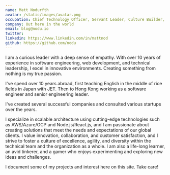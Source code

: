 ```yaml
---
name: Matt Nodurfth
avatar: /static/images/avatar.png
occupation: Chief Technology Officer, Servant Leader, Culture Builder, Hands on Hacker
company: Out here in the world
email: blog@nodu.io
twitter:
linkedin: https://www.linkedin.com/in/mattnod
github: https://github.com/nodu
---
```


I am a curious leader with a deep sense of empathy. With over 10 years of experience in software engineering, web development, and technical leadership, I excel in innovative environments. Creating something from nothing is my true passion.

I've spend over 10 years abroad, first teaching English in the middle of rice fields in Japan with JET. Then to Hong Kong working as a software engineer and senior engineering leader.

I've created several successful companies and consulted various startups over the years.

I specialize in scalable architecture using cutting-edge technologies such as AWS/Azure/GCP and Node.js/React.js, and I am passionate about creating solutions that meet the needs and expectations of our global clients. I value innovation, collaboration, and customer satisfaction, and I strive to foster a culture of excellence, agility, and diversity within the technical team and the organization as a whole. I am also a life-long learner, an avid tinkerer, and a gamer who enjoys experimenting and exploring new ideas and challenges.

I document some of my projects and interest here on this site. Take care!
